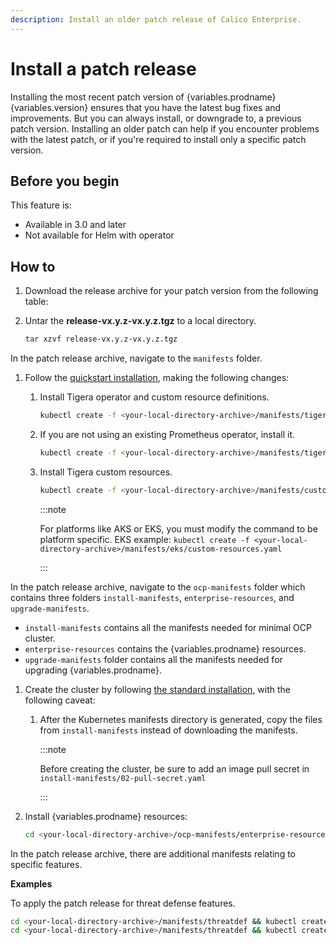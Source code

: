 ```yaml
---
description: Install an older patch release of Calico Enterprise.
---
```



# Install a patch release

Installing the most recent patch version of {variables.prodname} {variables.version} ensures that you have the latest bug fixes and improvements.
But you can always install, or downgrade to, a previous patch version.
Installing an older patch can help if you encounter problems with the latest patch, or if you're required to install only a specific patch version.

## Before you begin

This feature is:

- Available in 3.0 and later
- Not available for Helm with operator

## How to

1. Download the release archive for your patch version from the following table:

   <ReleaseArchiveTable/>

1. Untar the **release-vx.y.z-vx.y.z.tgz** to a local directory.

   ```bash
   tar xzvf release-vx.y.z-vx.y.z.tgz
   ```

<Tabs>
<TabItem label="Kubernetes" value="Kubernetes-0">

In the patch release archive, navigate to the `manifests` folder.

1. Follow the [quickstart installation](install-on-clusters/kubernetes/quickstart.mdx), making the following changes:

   1. Install Tigera operator and custom resource definitions.

      ```bash
      kubectl create -f <your-local-directory-archive>/manifests/tigera-operator.yaml
      ```

   2. If you are not using an existing Prometheus operator, install it.

      ```bash
      kubectl create -f <your-local-directory-archive>/manifests/tigera-prometheus-operator.yaml
      ```

   3. Install Tigera custom resources.

      ```bash
      kubectl create -f <your-local-directory-archive>/manifests/custom-resources.yaml
      ```

      :::note

      For platforms like AKS or EKS, you must modify the command to be platform specific.
      EKS example: `kubectl create -f <your-local-directory-archive>/manifests/eks/custom-resources.yaml`

      :::

</TabItem>
<TabItem label="OpenShift" value="OpenShift-1">

In the patch release archive, navigate to the `ocp-manifests` folder which contains three folders `install-manifests`,
`enterprise-resources`, and `upgrade-manifests`.

- `install-manifests` contains all the manifests needed for minimal OCP cluster.
- `enterprise-resources` contains the {variables.prodname} resources.
- `upgrade-manifests` folder contains all the manifests needed for upgrading {variables.prodname}.

1. Create the cluster by following [the standard installation](install-on-clusters/openshift/installation.mdx), with the following caveat:

   1. After the Kubernetes manifests directory is generated, copy the files from `install-manifests` instead of downloading the manifests.

      :::note

      Before creating the cluster, be sure to add an image pull secret in `install-manifests/02-pull-secret.yaml`

      :::

1. Install {variables.prodname} resources:

   ```bash
   cd <your-local-directory-archive>/ocp-manifests/enterprise-resources && oc create -f
   ```

</TabItem>
<TabItem label="Features" value="Features-2">

In the patch release archive, there are additional manifests relating to specific features.

**Examples**

To apply the patch release for threat defense features.

```bash
cd <your-local-directory-archive>/manifests/threatdef && kubectl create -f ejr-vpn.yaml.yaml
cd <your-local-directory-archive>/manifests/threatdef && kubectl create -f tor-exit-feed.yaml
```

</TabItem>

</Tabs>
